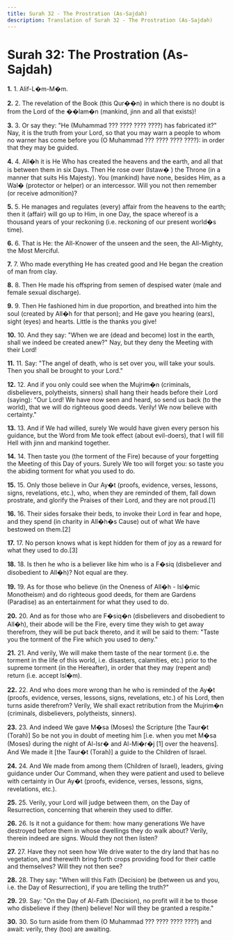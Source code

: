 ```yaml
---
title: Surah 32 - The Prostration (As-Sajdah)
description: Translation of Surah 32 - The Prostration (As-Sajdah)
---
```


# Surah 32: The Prostration (As-Sajdah)

**1.** 1. Alif-L�m-M�m.

**2.** 2. The revelation of the Book (this Qur��n) in which there is no doubt is from the Lord of the ��lam�n (mankind, jinn and all that exists)!

**3.** 3. Or say they: "He (Muhammad ??? ???? ???? ????) has fabricated it?" Nay, it is the truth from your Lord, so that you may warn a people to whom no warner has come before you (O Muhammad ??? ???? ???? ????): in order that they may be guided.

**4.** 4. All�h it is He Who has created the heavens and the earth, and all that is between them in six Days. Then He rose over (Istaw� ) the Throne (in a manner that suits His Majesty). You (mankind) have none, besides Him, as a Wal� (protector or helper) or an intercessor. Will you not then remember (or receive admonition)?

**5.** 5. He manages and regulates (every) affair from the heavens to the earth; then it (affair) will go up to Him, in one Day, the space whereof is a thousand years of your reckoning (i.e. reckoning of our present world�s time).

**6.** 6. That is He: the All-Knower of the unseen and the seen, the All-Mighty, the Most Merciful.

**7.** 7. Who made everything He has created good and He began the creation of man from clay.

**8.** 8. Then He made his offspring from semen of despised water (male and female sexual discharge).

**9.** 9. Then He fashioned him in due proportion, and breathed into him the soul (created by All�h for that person); and He gave you hearing (ears), sight (eyes) and hearts. Little is the thanks you give!

**10.** 10. And they say: "When we are (dead and become) lost in the earth, shall we indeed be created anew?" Nay, but they deny the Meeting with their Lord!

**11.** 11. Say: "The angel of death, who is set over you, will take your souls. Then you shall be brought to your Lord."

**12.** 12. And if you only could see when the Mujrim�n (criminals, disbelievers, polytheists, sinners) shall hang their heads before their Lord (saying): "Our Lord! We have now seen and heard, so send us back (to the world), that we will do righteous good deeds. Verily! We now believe with certainty."

**13.** 13. And if We had willed, surely We would have given every person his guidance, but the Word from Me took effect (about evil-doers), that I will fill Hell with jinn and mankind together.

**14.** 14. Then taste you (the torment of the Fire) because of your forgetting the Meeting of this Day of yours. Surely We too will forget you: so taste you the abiding torment for what you used to do.

**15.** 15. Only those believe in Our Ay�t (proofs, evidence, verses, lessons, signs, revelations, etc.), who, when they are reminded of them, fall down prostrate, and glorify the Praises of their Lord, and they are not proud.[1]

**16.** 16. Their sides forsake their beds, to invoke their Lord in fear and hope, and they spend (in charity in All�h�s Cause) out of what We have bestowed on them.[2]

**17.** 17. No person knows what is kept hidden for them of joy as a reward for what they used to do.[3]

**18.** 18. Is then he who is a believer like him who is a F�siq (disbeliever and disobedient to All�h)? Not equal are they.

**19.** 19. As for those who believe (in the Oneness of All�h - Isl�mic Monotheism) and do righteous good deeds, for them are Gardens (Paradise) as an entertainment for what they used to do.

**20.** 20. And as for those who are F�siq�n (disbelievers and disobedient to All�h), their abode will be the Fire, every time they wish to get away therefrom, they will be put back thereto, and it will be said to them: "Taste you the torment of the Fire which you used to deny."

**21.** 21. And verily, We will make them taste of the near torment (i.e. the torment in the life of this world, i.e. disasters, calamities, etc.) prior to the supreme torment (in the Hereafter), in order that they may (repent and) return (i.e. accept Isl�m).

**22.** 22. And who does more wrong than he who is reminded of the Ay�t (proofs, evidence, verses, lessons, signs, revelations, etc.) of his Lord, then turns aside therefrom? Verily, We shall exact retribution from the Mujrim�n (criminals, disbelievers, polytheists, sinners).

**23.** 23. And indeed We gave M�sa (Moses) the Scripture [the Taur�t (Torah)] So be not you in doubt of meeting him [i.e. when you met M�sa (Moses) during the night of Al-Isr� and Al-Mi�r�j [1] over the heavens]. And We made it [the Taur�t (Torah)] a guide to the Children of Israel.

**24.** 24. And We made from among them (Children of Israel), leaders, giving guidance under Our Command, when they were patient and used to believe with certainty in Our Ay�t (proofs, evidence, verses, lessons, signs, revelations, etc.).

**25.** 25. Verily, your Lord will judge between them, on the Day of Resurrection, concerning that wherein they used to differ.

**26.** 26. Is it not a guidance for them: how many generations We have destroyed before them in whose dwellings they do walk about? Verily, therein indeed are signs. Would they not then listen?

**27.** 27. Have they not seen how We drive water to the dry land that has no vegetation, and therewith bring forth crops providing food for their cattle and themselves? Will they not then see?

**28.** 28. They say: "When will this Fath (Decision) be (between us and you, i.e. the Day of Resurrection), if you are telling the truth?"

**29.** 29. Say: "On the Day of Al-Fath (Decision), no profit will it be to those who disbelieve if they (then) believe! Nor will they be granted a respite."

**30.** 30. So turn aside from them (O Muhammad ??? ???? ???? ????) and await: verily, they (too) are awaiting.

